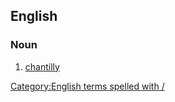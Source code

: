 ==English==

===Noun===
{{en-noun|-ies}}

# {{lb|en|US}} [[chantilly]]
[[Category:English terms spelled with /]]